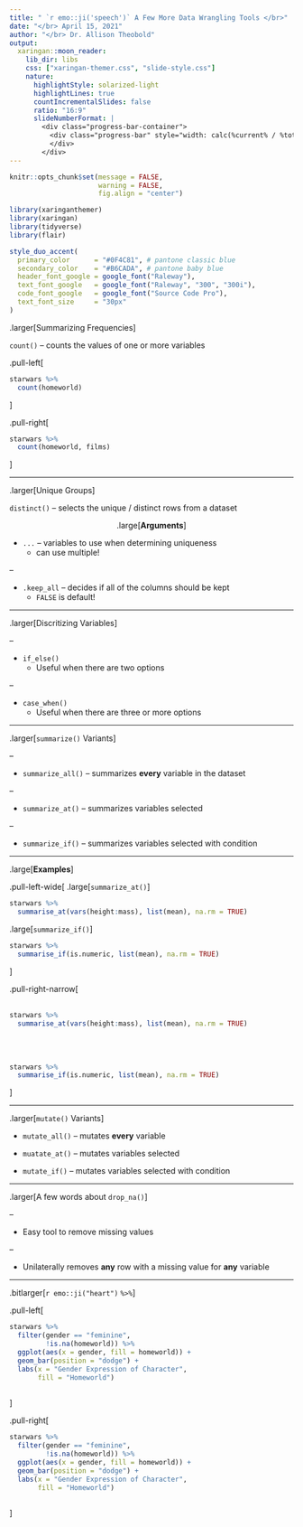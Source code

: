 ```yaml
---
title: " `r emo::ji('speech')` A Few More Data Wrangling Tools </br>"
date: "</br> April 15, 2021"
author: "</br> Dr. Allison Theobold"
output:
  xaringan::moon_reader:
    lib_dir: libs
    css: ["xaringan-themer.css", "slide-style.css"]
    nature:
      highlightStyle: solarized-light
      highlightLines: true
      countIncrementalSlides: false
      ratio: "16:9"
      slideNumberFormat: |
        <div class="progress-bar-container">
          <div class="progress-bar" style="width: calc(%current% / %total% * 100%);">
          </div>
        </div>
---
```



```r
knitr::opts_chunk$set(message = FALSE, 
                      warning = FALSE, 
                      fig.align = "center")

library(xaringanthemer)
library(xaringan)
library(tidyverse)
library(flair)

style_duo_accent(
  primary_color      = "#0F4C81", # pantone classic blue
  secondary_color    = "#B6CADA", # pantone baby blue
  header_font_google = google_font("Raleway"),
  text_font_google   = google_font("Raleway", "300", "300i"),
  code_font_google   = google_font("Source Code Pro"),
  text_font_size     = "30px"
)
```


.larger[Summarizing Frequencies]

`count()` -- counts the values of one or more variables

.pull-left[
```r
starwars %>% 
  count(homeworld)
```
]

.pull-right[
```r
starwars %>% 
  count(homeworld, films)
```

]


---

.larger[Unique Groups]

`distinct()` -- selects the unique / distinct rows from a dataset

<center>
.large[**Arguments**]
</center>

- `...` -- variables to use when determining uniqueness
  * can use multiple!

--  

- `.keep_all` -- decides if all of the columns should be kept
  * `FALSE` is default!


---

.larger[Discritizing Variables]

--

- `if_else()` 
  * Useful when there are two options

--

- `case_when()`
  * Useful when there are three or more options

---

.larger[`summarize()` Variants]

--

- `summarize_all()` -- summarizes **every** variable in the dataset

--

- `summarize_at()` -- summarizes variables selected 

--

- `summarize_if()` -- summarizes variables selected with condition


---

.large[**Examples**]

.pull-left-wide[
.large[`summarize_at()`]
```r
starwars %>% 
  summarise_at(vars(height:mass), list(mean), na.rm = TRUE)

```


.large[`summarize_if()`]
```r
starwars %>% 
  summarise_if(is.numeric, list(mean), na.rm = TRUE)

```
]

.pull-right-narrow[
</br>
</br>
```r
starwars %>% 
  summarise_at(vars(height:mass), list(mean), na.rm = TRUE)

```

</br>
</br>

```r
starwars %>% 
  summarise_if(is.numeric, list(mean), na.rm = TRUE)

```

<!-- before the Battle of Yavin -->


]

---

.larger[`mutate()` Variants]

- `mutate_all()` -- mutates **every** variable

- `muatate_at()` -- mutates variables selected

- `mutate_if()` -- mutates variables selected with condition

---

.larger[A few words about `drop_na()`]

--

- Easy tool to remove missing values 

--

- Unilaterally removes **any** row with a missing value for **any** variable

---

.bitlarger[`r emo::ji("heart")` `%>%`]

.pull-left[
```r
starwars %>% 
  filter(gender == "feminine", 
         !is.na(homeworld)) %>%
  ggplot(aes(x = gender, fill = homeworld)) + 
  geom_bar(position = "dodge") + 
  labs(x = "Gender Expression of Character", 
       fill = "Homeworld")
  
```
]

.pull-right[
```r
starwars %>% 
  filter(gender == "feminine", 
         !is.na(homeworld)) %>%
  ggplot(aes(x = gender, fill = homeworld)) + 
  geom_bar(position = "dodge") +
  labs(x = "Gender Expression of Character", 
       fill = "Homeworld")
  
```
]

